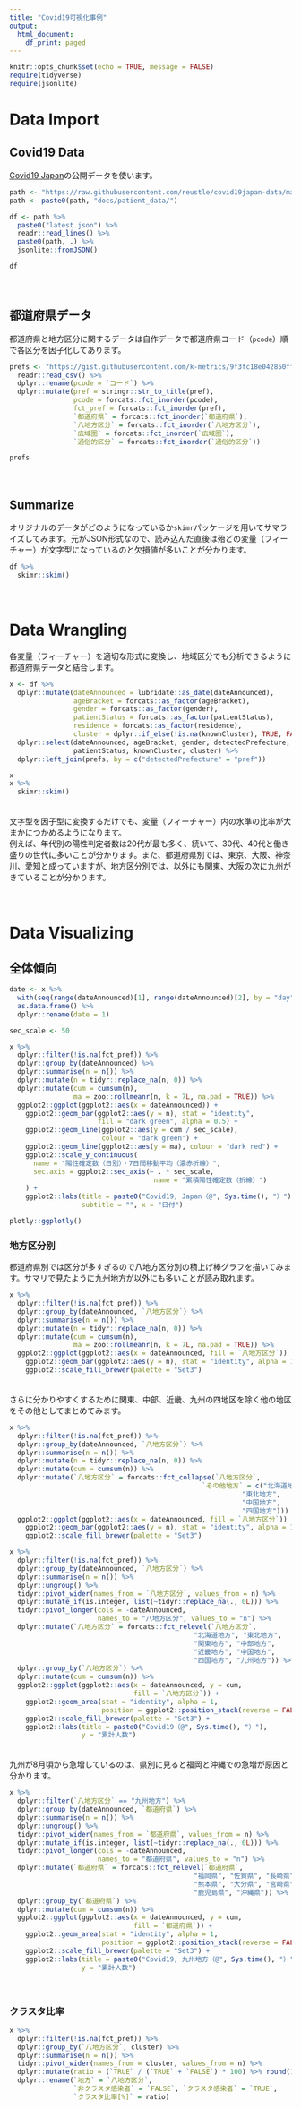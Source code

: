 ```yaml
---
title: "Covid19可視化事例"
output:
  html_document:
    df_print: paged
---
```


```r
knitr::opts_chunk$set(echo = TRUE, message = FALSE)
require(tidyverse)
require(jsonlite)
```

# Data Import

## Covid19 Data
[Covid19 Japan](https://covid19japan.com/)の公開データを使います。
```r
path <- "https://raw.githubusercontent.com/reustle/covid19japan-data/master/"
path <- paste0(path, "docs/patient_data/")

df <- path %>% 
  paste0("latest.json") %>% 
  readr::read_lines() %>% 
  paste0(path, .) %>% 
  jsonlite::fromJSON()

df
```

　  

## 都道府県データ
都道府県と地方区分に関するデータは自作データで都道府県コード（`pcode`）順で各区分を因子化してあります。
```r
prefs <- "https://gist.githubusercontent.com/k-metrics/9f3fc18e042850ff24ad9676ac34764b/raw/bcf237d21ace39eb74adafe76d6cb1d5c463d31e/pref_utf8.csv" %>% 
  readr::read_csv() %>% 
  dplyr::rename(pcode = `コード`) %>% 
  dplyr::mutate(pref = stringr::str_to_title(pref),
                pcode = forcats::fct_inorder(pcode),
                fct_pref = forcats::fct_inorder(pref),
                `都道府県` = forcats::fct_inorder(`都道府県`),
                `八地方区分` = forcats::fct_inorder(`八地方区分`),
                `広域圏` = forcats::fct_inorder(`広域圏`),
                `通俗的区分` = forcats::fct_inorder(`通俗的区分`))

prefs
```

　  

## Summarize
オリジナルのデータがどのようになっているか`skimr`パッケージを用いてサマライズしてみます。元がJSON形式なので、読み込んだ直後は殆どの変量（フィーチャー）が文字型になっているのと欠損値が多いことが分かります。
```r
df %>% 
  skimr::skim()
```

　  

# Data Wrangling
各変量（フィーチャー）を適切な形式に変換し、地域区分でも分析できるように都道府県データと結合します。
```r
x <- df %>% 
  dplyr::mutate(dateAnnounced = lubridate::as_date(dateAnnounced),
                ageBracket = forcats::as_factor(ageBracket),
                gender = forcats::as_factor(gender),
                patientStatus = forcats::as_factor(patientStatus),
                residence = forcats::as_factor(residence),
                cluster = dplyr::if_else(!is.na(knownCluster), TRUE, FALSE)) %>% 
  dplyr::select(dateAnnounced, ageBracket, gender, detectedPrefecture,
                patientStatus, knownCluster, cluster) %>% 
  dplyr::left_join(prefs, by = c("detectedPrefecture" = "pref"))

x
x %>% 
  skimr::skim()
```

　  
文字型を因子型に変換するだけでも、変量（フィーチャー）内の水準の比率が大まかにつかめるようになります。  
例えば、年代別の陽性判定者数は20代が最も多く、続いて、30代、40代と働き盛りの世代に多いことが分かります。また、都道府県別では、東京、大阪、神奈川、愛知と成っていますが、地方区分別では、以外にも関東、大阪の次に九州がきていることが分かります。

　  

# Data Visualizing

## 全体傾向

```r
date <- x %>% 
  with(seq(range(dateAnnounced)[1], range(dateAnnounced)[2], by = "day")) %>% 
  as.data.frame() %>% 
  dplyr::rename(date = 1)
```

```r
sec_scale <- 50

x %>% 
  dplyr::filter(!is.na(fct_pref)) %>% 
  dplyr::group_by(dateAnnounced) %>% 
  dplyr::summarise(n = n()) %>% 
  dplyr::mutate(n = tidyr::replace_na(n, 0)) %>% 
  dplyr::mutate(cum = cumsum(n),
                ma = zoo::rollmeanr(n, k = 7L, na.pad = TRUE)) %>%
  ggplot2::ggplot(ggplot2::aes(x = dateAnnounced)) + 
    ggplot2::geom_bar(ggplot2::aes(y = n), stat = "identity",
                      fill = "dark green", alpha = 0.5) + 
    ggplot2::geom_line(ggplot2::aes(y = cum / sec_scale),
                       colour = "dark green") +
    ggplot2::geom_line(ggplot2::aes(y = ma), colour = "dark red") + 
    ggplot2::scale_y_continuous(
      name = "陽性確定数（日別）・7日間移動平均（濃赤折線）",
      sec.axis = ggplot2::sec_axis(~ . * sec_scale,
                                    name = "累積陽性確定数（折線）")
    ) +
    ggplot2::labs(title = paste0("Covid19, Japan（@", Sys.time(), "）"),
                  subtitle = "", x = "日付")

plotly::ggplotly()
```


### 地方区分別
都道府県別では区分が多すぎるので八地方区分別の積上げ棒グラフを描いてみます。サマリで見たように九州地方が以外にも多いことが読み取れます。
```r
x %>% 
  dplyr::filter(!is.na(fct_pref)) %>% 
  dplyr::group_by(dateAnnounced, `八地方区分`) %>% 
  dplyr::summarise(n = n()) %>% 
  dplyr::mutate(n = tidyr::replace_na(n, 0)) %>% 
  dplyr::mutate(cum = cumsum(n),
                ma = zoo::rollmeanr(n, k = 7L, na.pad = TRUE)) %>% 
  ggplot2::ggplot(ggplot2::aes(x = dateAnnounced, fill = `八地方区分`)) + 
    ggplot2::geom_bar(ggplot2::aes(y = n), stat = "identity", alpha = 1.0) +
    ggplot2::scale_fill_brewer(palette = "Set3")
```

　  
さらに分かりやすくするために関東、中部、近畿、九州の四地区を除く他の地区をその他としてまとめてみます。
```r
x %>% 
  dplyr::filter(!is.na(fct_pref)) %>% 
  dplyr::group_by(dateAnnounced, `八地方区分`) %>% 
  dplyr::summarise(n = n()) %>% 
  dplyr::mutate(n = tidyr::replace_na(n, 0)) %>% 
  dplyr::mutate(cum = cumsum(n)) %>% 
  dplyr::mutate(`八地方区分` = forcats::fct_collapse(`八地方区分`,
                                                `その他地方` = c("北海道地方",
                                                          "東北地方",
                                                          "中国地方",
                                                          "四国地方"))) %>% 
  ggplot2::ggplot(ggplot2::aes(x = dateAnnounced, fill = `八地方区分`)) + 
    ggplot2::geom_bar(ggplot2::aes(y = n), stat = "identity", alpha = 1.0) +
    ggplot2::scale_fill_brewer(palette = "Set3")
```

```r
x %>% 
  dplyr::filter(!is.na(fct_pref)) %>% 
  dplyr::group_by(dateAnnounced, `八地方区分`) %>% 
  dplyr::summarise(n = n()) %>% 
  dplyr::ungroup() %>% 
  tidyr::pivot_wider(names_from = `八地方区分`, values_from = n) %>% 
  dplyr::mutate_if(is.integer, list(~tidyr::replace_na(., 0L))) %>% 
  tidyr::pivot_longer(cols = -dateAnnounced,
                      names_to = "八地方区分", values_to = "n") %>% 
  dplyr::mutate(`八地方区分` = forcats::fct_relevel(`八地方区分`,
                                              "北海道地方", "東北地方",
                                              "関東地方", "中部地方",
                                              "近畿地方", "中国地方",
                                              "四国地方", "九州地方")) %>%
  dplyr::group_by(`八地方区分`) %>% 
  dplyr::mutate(cum = cumsum(n)) %>% 
  ggplot2::ggplot(ggplot2::aes(x = dateAnnounced, y = cum,
                               fill = `八地方区分`)) +
    ggplot2::geom_area(stat = "identity", alpha = 1,
                       position = ggplot2::position_stack(reverse = FALSE)) +
    ggplot2::scale_fill_brewer(palette = "Set3") +
    ggplot2::labs(title = paste0("Covid19（@", Sys.time(), "）"),
                  y = "累計人数")

```

　  
九州が8月頃から急増しているのは、県別に見ると福岡と沖縄での急増が原因と分かります。
```r
x %>% 
  dplyr::filter(`八地方区分` == "九州地方") %>% 
  dplyr::group_by(dateAnnounced, `都道府県`) %>% 
  dplyr::summarise(n = n()) %>% 
  dplyr::ungroup() %>% 
  tidyr::pivot_wider(names_from = `都道府県`, values_from = n) %>% 
  dplyr::mutate_if(is.integer, list(~tidyr::replace_na(., 0L))) %>% 
  tidyr::pivot_longer(cols = -dateAnnounced,
                      names_to = "都道府県", values_to = "n") %>% 
  dplyr::mutate(`都道府県` = forcats::fct_relevel(`都道府県`,
                                              "福岡県", "佐賀県", "長崎県",
                                              "熊本県", "大分県", "宮崎県",
                                              "鹿児島県", "沖縄県")) %>%
  dplyr::group_by(`都道府県`) %>% 
  dplyr::mutate(cum = cumsum(n)) %>% 
  ggplot2::ggplot(ggplot2::aes(x = dateAnnounced, y = cum,
                               fill = `都道府県`)) +
    ggplot2::geom_area(stat = "identity", alpha = 1,
                       position = ggplot2::position_stack(reverse = FALSE)) +
    ggplot2::scale_fill_brewer(palette = "Set3") +
    ggplot2::labs(title = paste0("Covid19, 九州地方（@", Sys.time(), "）"),
                  y = "累計人数")

```

　  

### クラスタ比率
```r
x %>% 
  dplyr::filter(!is.na(fct_pref)) %>% 
  dplyr::group_by(`八地方区分`, cluster) %>% 
  dplyr::summarise(n = n()) %>% 
  tidyr::pivot_wider(names_from = cluster, values_from = n) %>% 
  dplyr::mutate(ratio = (`TRUE` / (`TRUE` + `FALSE`) * 100) %>% round(1)) %>% 
  dplyr::rename(`地方` = `八地方区分`,
                `非クラスタ感染者` = `FALSE`, `クラスタ感染者` = `TRUE`,
                `クラスタ比率[%]` = ratio)
```

